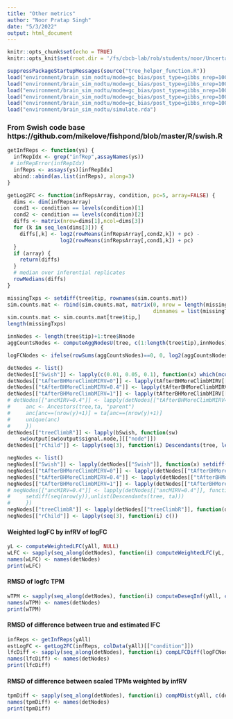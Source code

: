 ```yaml
---
title: "Other metrics"
author: "Noor Pratap Singh"
date: "5/3/2022"
output: html_document
---
```


```r
knitr::opts_chunk$set(echo = TRUE)
knitr::opts_knit$set(root.dir = '/fs/cbcb-lab/rob/students/noor/Uncertainity/treeTerminusScripts')
```

```r
suppressPackageStartupMessages(source("tree_helper_function.R"))
load("environment/brain_sim_nodtu/mode=gc_bias/post_type=gibbs_nrep=100_tf=100/tAfterBHMoreClimbMIRV.RData")
load("environment/brain_sim_nodtu/mode=gc_bias/post_type=gibbs_nrep=100_tf=100/benchmark/bSwish.RData")
load("environment/brain_sim_nodtu/mode=gc_bias/post_type=gibbs_nrep=100_tf=100/y.RData")
load("environment/brain_sim_nodtu/mode=gc_bias/post_type=gibbs_nrep=100_tf=100/yAll.RData")
load("environment/brain_sim_nodtu/mode=gc_bias/post_type=gibbs_nrep=100_tf=100/tree.RData")
load("environment/brain_sim_nodtu/simulate.rda")
```

### From Swish code base https://github.com/mikelove/fishpond/blob/master/R/swish.R
```r
getInfReps <- function(ys) {
  infRepIdx <- grep("infRep",assayNames(ys))
 # infRepError(infRepIdx)
  infReps <- assays(ys)[infRepIdx]
  abind::abind(as.list(infReps), along=3)
}

getLog2FC <- function(infRepsArray, condition, pc=5, array=FALSE) {
  dims <- dim(infRepsArray)
  cond1 <- condition == levels(condition)[1]
  cond2 <- condition == levels(condition)[2]
  diffs <- matrix(nrow=dims[1],ncol=dims[3])
  for (k in seq_len(dims[3])) {
    diffs[,k] <- log2(rowMeans(infRepsArray[,cond2,k]) + pc) -
                 log2(rowMeans(infRepsArray[,cond1,k]) + pc)
  }
  if (array) {
    return(diffs)
  }
  # median over inferential replicates
  rowMedians(diffs)
}
```

```r
missingTxps <- setdiff(tree$tip, rownames(sim.counts.mat))
sim.counts.mat <- rbind(sim.counts.mat, matrix(0, nrow = length(missingTxps), ncol = ncol(sim.counts.mat),
                                               dimnames = list(missingTxps, colnames(sim.counts.mat))))
sim.counts.mat <- sim.counts.mat[tree$tip,]
length(missingTxps)

innNodes <- length(tree$tip)+1:tree$Nnode
aggCountsNodes <- computeAggNodesU(tree, c(1:length(tree$tip),innNodes), sim.counts.mat)

logFCNodes <- ifelse(rowSums(aggCountsNodes)==0, 0, log2(aggCountsNodes[,2]+1)-log2(aggCountsNodes[,1]+1))
```

```r
detNodes <- list()
detNodes[["Swish"]] <- lapply(c(0.01, 0.05, 0.1), function(x) which(mcols(y)[,"qvalue"] <= x ))
detNodes[["tAfterBHMoreClimbMIRV=0"]] <- lapply(tAfterBHMoreClimbMIRV[[1]], function(ta) ta)
detNodes[["tAfterBHMoreClimbMIRV=0.4"]] <- lapply(tAfterBHMoreClimbMIRV[[2]], function(ta) ta)
detNodes[["tAfterBHMoreClimbMIRV=1"]] <- lapply(tAfterBHMoreClimbMIRV[[3]], function(ta) ta)
# detNodes[["ancMIRV=0.4"]] <- lapply(detNodes[["tAfterBHMoreClimbMIRV=0.4"]], function(ta) {
#     anc <- Ancestors(tree,ta, "parent")
#     anc[anc==(nrow(y)+1)] = ta[anc==(nrow(y)+1)]
#     unique(anc)
#     })
detNodes[["treeClimbR"]] <- lapply(bSwish, function(sw)
    sw$output[sw$output$signal.node,][["node"]])
detNodes[["rChild"]] <- lapply(seq(3), function(i) Descendants(tree, length(tree$tip)+1, "child"))

negNodes <- list()
negNodes[["Swish"]] <- lapply(detNodes[["Swish"]], function(x) setdiff(seq(nrow(y)), x))
negNodes[["tAfterBHMoreClimbMIRV=0"]] <- lapply(detNodes[["tAfterBHMoreClimbMIRV=0"]], function(nodes) setdiff(seq(nrow(y)), unlist(Descendants(tree, nodes)))) 
negNodes[["tAfterBHMoreClimbMIRV=0.4"]] <- lapply(detNodes[["tAfterBHMoreClimbMIRV=0.4"]], function(nodes) setdiff(seq(nrow(y)), unlist(Descendants(tree, nodes)))) 
negNodes[["tAfterBHMoreClimbMIRV=1"]] <- lapply(detNodes[["tAfterBHMoreClimbMIRV=1"]], function(nodes) setdiff(seq(nrow(y)), unlist(Descendants(tree, nodes)))) 
# negNodes[["ancMIRV=0.4"]] <- lapply(detNodes[["ancMIRV=0.4"]], function(ta) { 
#     setdiff(seq(nrow(y)),unlist(Descendants(tree, ta)))
#     })
negNodes[["treeClimbR"]] <- lapply(detNodes[["treeClimbR"]], function(det) setdiff(seq(nrow(y)), unlist(Descendants(tree, det))))
negNodes[["rChild"]] <- lapply(seq(3), function(i) c())
```

#### Weighted logFC by infRV of logFC
```r
yL <- computeWeightedLFC(yAll, NULL)
wLFC <- sapply(seq_along(detNodes), function(i) computeWeightedLFC(yL, c(detNodes[[i]][[3]], negNodes[[i]][[3]])))
names(wLFC) <- names(detNodes)
print(wLFC)
```

#### RMSD of logfc TPM
```r
wTPM <- sapply(seq_along(detNodes), function(i) computeDeseqInf(yAll, c(detNodes[[i]][[3]], negNodes[[i]][[3]])))
names(wTPM) <- names(detNodes)
print(wTPM)
```

#### RMSD of difference between true and estimated lFC
```r
infReps <- getInfReps(yAll)
estLogFC <- getLog2FC(infReps, colData(yAll)[["condition"]])
lfcDiff <- sapply(seq_along(detNodes), function(i) compLFCDiff(logFCNodes, estLogFC, c(detNodes[[i]][[3]], negNodes[[i]][[3]])))
names(lfcDiff) <- names(detNodes)
print(lfcDiff)
```

#### RMSD of difference between scaled TPMs weighted by infRV
```r
tpmDiff <- sapply(seq_along(detNodes), function(i) compMDist(yAll, c(detNodes[[i]][[3]], negNodes[[i]][[3]])))
names(tpmDiff) <- names(detNodes)
print(tpmDiff)
```